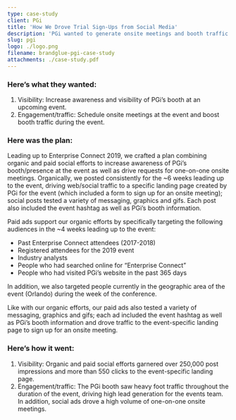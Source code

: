 ```yaml
---
type: case-study
client: PGi
title: 'How We Drove Trial Sign-Ups from Social Media'
description: 'PGi wanted to generate onsite meetings and booth traffic at a key yearly event. They came to the BrandGlue team for strategy and execution on an organic and paid event social campaign.'
slug: pgi
logo: ./logo.png
filename: brandglue-pgi-case-study
attachments: ./case-study.pdf
---
```


### Here’s what they wanted:

1. Visibility: Increase awareness and visibility of PGi’s booth at an upcoming event.
2. Engagement/traffic: Schedule onsite meetings at the event and boost booth traffic during the event.

### Here was the plan:

Leading up to Enterprise Connect 2019, we crafted a plan combining organic and paid social efforts to increase awareness of PGi’s booth/presence at the event as well as drive requests for one-on-one onsite meetings. Organically, we posted consistently for the ~6 weeks leading up to the event, driving web/social traffic to a specific landing page created by PGi for the event (which included a form to sign up for an onsite meeting); social posts tested a variety of messaging, graphics and gifs. Each post also included the event hashtag as well as PGi’s booth information.

Paid ads support our organic efforts by specifically targeting the following audiences in the ~4 weeks leading up to the event:

- Past Enterprise Connect attendees (2017-2018)
- Registered attendees for the 2019 event
- Industry analysts
- People who had searched online for “Enterprise Connect”
- People who had visited PGi’s website in the past 365 days

In addition, we also targeted people currently in the geographic area of the event (Orlando) during the week of the conference.

Like with our organic efforts, our paid ads also tested a variety of messaging, graphics and gifs; each ad included the event hashtag as well as PGi’s booth information and drove traffic to the event-specific landing page to sign up for an onsite meeting.

### Here’s how it went:

1. Visibility: Organic and paid social efforts garnered over 250,000 post impressions and more than 550 clicks to the event-specific landing page.
2. Engagement/traffic: The PGi booth saw heavy foot traffic throughout the duration of the event, driving high lead generation for the events team. In addition, social ads drove a high volume of one-on-one onsite meetings.
